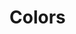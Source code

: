 

<Meta title="ColorPalette/Colors" />

# Colors

<ColorPalette>
<ColorItem 
    title="red"
    subTitle="red"
    colors={[
      Colors.MainColors.red
    ]}
  />
  <ColorItem 
    title="volcano"
    subTitle="volcano"
    colors={[
      Colors.MainColors.volcano
    ]}
  />
  <ColorItem 
    title="orange"
    subTitle="orange"
    colors={[
      Colors.MainColors.orange
    ]}
  />
  <ColorItem 
    title="gold"
    subTitle="gold"
    colors={[
      Colors.MainColors.gold
    ]}
  />
  <ColorItem 
    title="yellow"
    subTitle="yellow"
    colors={[
      Colors.MainColors.yellow
    ]}
  />
  <ColorItem 
    title="lime"
    subTitle="lime"
    colors={[
      Colors.MainColors.lime
    ]}
  />
  <ColorItem 
    title="green"
    subTitle="green"
    colors={[
      Colors.MainColors.green
    ]}
  />
  <ColorItem 
    title="cyan"
    subTitle="cyan"
    colors={[
      Colors.MainColors.cyan
    ]}
  />
  <ColorItem 
    title="Blue"
    subTitle="blue"
    colors={[
      Colors.MainColors.blue
    ]}
  />
  <ColorItem 
    title="geekblue"
    subTitle="geekblue"
    colors={[
      Colors.MainColors.geekblue
    ]}
  />
  <ColorItem 
    title="purple"
    subTitle="purple"
    colors={[
      Colors.MainColors.purple
    ]}
  />
  <ColorItem 
    title="magenta"
    subTitle="magenta"
    colors={[
      Colors.MainColors.magenta
    ]}
  />
  <ColorItem 
    title="grey"
    subTitle="grey"
    colors={[
      Colors.MainColors.grey
    ]}
  />
</ColorPalette>
